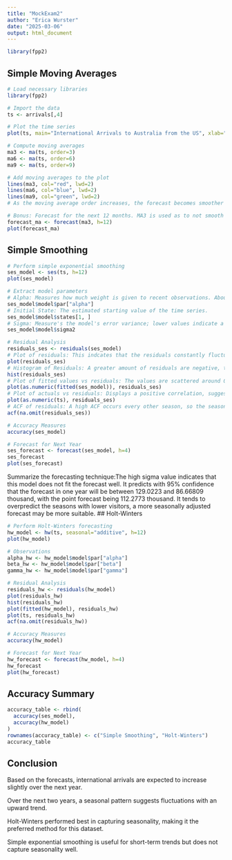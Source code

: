 ```yaml
---
title: "MockExam2"
author: "Erica Wurster"
date: "2025-03-06"
output: html_document
---
```


```r
library(fpp2)
```

## Simple Moving Averages
```r
# Load necessary libraries
library(fpp2)

# Import the data
ts <- arrivals[,4]

# Plot the time series
plot(ts, main="International Arrivals to Australia from the US", xlab="Time (Quarterly)", ylab="Arrivals (thousands)")

# Compute moving averages
ma3 <- ma(ts, order=3)
ma6 <- ma(ts, order=6)
ma9 <- ma(ts, order=9)

# Add moving averages to the plot
lines(ma3, col="red", lwd=2)
lines(ma6, col="blue", lwd=2)
lines(ma9, col="green", lwd=2)
# As the moving average order increases, the forecast becomes smoother less impacted by the sharp peaks and valleys of the forecast. A higher order will be impacted less by the seasonality of the data.

# Bonus: Forecast for the next 12 months. MA3 is used as to not smooth out seasonality as best as possible. 
forecast_ma <- forecast(ma3, h=12)
plot(forecast_ma)
```

## Simple Smoothing
```r
# Perform simple exponential smoothing
ses_model <- ses(ts, h=12)
plot(ses_model)

# Extract model parameters
# Alpha: Measures how much weight is given to recent observations. About 35.8% of the forecasting weight is givn to the most recent observation.
ses_model$model$par["alpha"]
# Initial State: The estimated starting value of the time series.
ses_model$model$states[1, ]
# Sigma: Measure's the model's error variance; lower values indicate a better fit. The sigma level is very high, suggesting this model is not a good fit.
ses_model$model$sigma2

# Residual Analysis
residuals_ses <- residuals(ses_model)
# Plot of residuals: This indcates that the residuals constantly fluctuate around 0, there is no real pattern.
plot(residuals_ses)
# Histogram of Residuals: A greater amount of residuals are negative, the model tends to under predict rather than over predict.
hist(residuals_ses)
# Plot of fitted values vs residuals: The values are scattered around 0 with no clear pattern 
plot(as.numeric(fitted(ses_model)), residuals_ses)
# Plot of actuals vs residuals: Displays a positive correlation, suggesting that as the time series value increases, the residual also increases. The model may be consistently overpredicting the highest seasons.
plot(as.numeric(ts), residuals_ses)
# ACF of residuals: A high ACF occurs every other season, so the seasons with high visitors are driving the forecast up.
acf(na.omit(residuals_ses))

# Accuracy Measures
accuracy(ses_model)

# Forecast for Next Year
ses_forecast <- forecast(ses_model, h=4)
ses_forecast
plot(ses_forecast)
```
Summarize the forecasting technique:The high sigma value indicates that this model does not fit the forecast well. It predicts with 95% confidence that the forecast in one year will be between 129.0223 and 86.66809 thousand, with the point forecast being 112.2773 thousand. It tends to overpredict the seasons with lower visitors, a more seasonally adjusted forecast may be more suitable.
## Holt-Winters
```r
# Perform Holt-Winters forecasting
hw_model <- hw(ts, seasonal="additive", h=12)
plot(hw_model)

# Observations
alpha_hw <- hw_model$model$par["alpha"]
beta_hw <- hw_model$model$par["beta"]
gamma_hw <- hw_model$model$par["gamma"]

# Residual Analysis
residuals_hw <- residuals(hw_model)
plot(residuals_hw)
hist(residuals_hw)
plot(fitted(hw_model), residuals_hw)
plot(ts, residuals_hw)
acf(na.omit(residuals_hw))

# Accuracy Measures
accuracy(hw_model)

# Forecast for Next Year
hw_forecast <- forecast(hw_model, h=4)
hw_forecast
plot(hw_forecast)
```

## Accuracy Summary
```r
accuracy_table <- rbind(
  accuracy(ses_model),
  accuracy(hw_model)
)
rownames(accuracy_table) <- c("Simple Smoothing", "Holt-Winters")
accuracy_table
```

## Conclusion
Based on the forecasts, international arrivals are expected to increase slightly over the next year.

Over the next two years, a seasonal pattern suggests fluctuations with an upward trend.

Holt-Winters performed best in capturing seasonality, making it the preferred method for this dataset.

Simple exponential smoothing is useful for short-term trends but does not capture seasonality well.